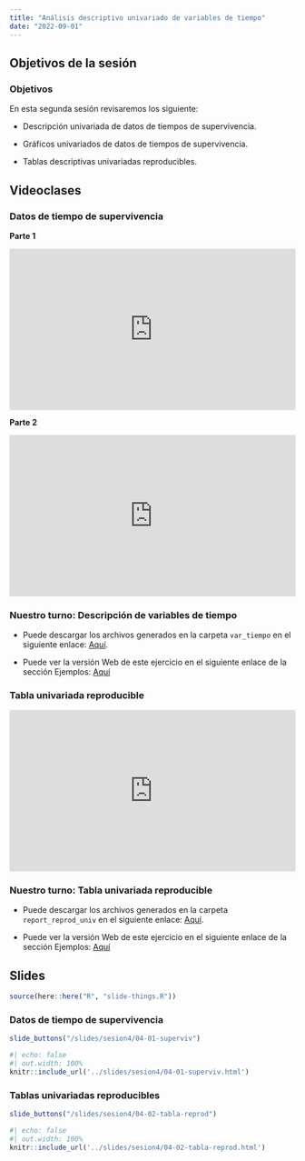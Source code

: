```yaml
---
title: "Análisis descriptivo univariado de variables de tiempo"
date: "2022-09-01"
---
```


## Objetivos de la sesión

:::{.callout-note}

### Objetivos

En esta segunda sesión revisaremos los siguiente:

- Descripción univariada de datos de tiempos de supervivencia.

- Gráficos univariados de datos de tiempos de supervivencia.

- Tablas descriptivas univariadas reproducibles.

:::

## Videoclases

::: {.panel-tabset}

### Datos de tiempo de supervivencia

**Parte 1**

<div style="padding:56.25% 0 0 0;position:relative;"><iframe src="https://player.vimeo.com/video/747370929?h=cfbe941161&amp;badge=0&amp;autopause=0&amp;player_id=0&amp;app_id=58479" frameborder="0" allow="autoplay; fullscreen; picture-in-picture" allowfullscreen style="position:absolute;top:0;left:0;width:100%;height:100%;" title="Datos de tiempo de supervivencia, parte 1"></iframe></div><script src="https://player.vimeo.com/api/player.js"></script>

**Parte 2**

<div style="padding:56.25% 0 0 0;position:relative;"><iframe src="https://player.vimeo.com/video/747369426?h=d87bd9c05b&amp;badge=0&amp;autopause=0&amp;player_id=0&amp;app_id=58479" frameborder="0" allow="autoplay; fullscreen; picture-in-picture" allowfullscreen style="position:absolute;top:0;left:0;width:100%;height:100%;" title="Datos de tiempo de supervivencia, parte2"></iframe></div><script src="https://player.vimeo.com/api/player.js"></script>

::: {.callout-note}

### Nuestro turno: Descripción de variables de tiempo

- Puede descargar los archivos generados en la carpeta `var_tiempo` en el siguiente enlace: [Aquí](../slides/sesion4/ejemplos/var_tiempo.zip).

- Puede ver la versión Web de este ejercicio en el siguiente enlace de la sección Ejemplos: [Aquí](../example/var_tiempo/var_tiempo.qmd)

:::

### Tabla univariada reproducible

<div style="padding:56.25% 0 0 0;position:relative;"><iframe src="https://player.vimeo.com/video/747400171?h=7cf680870e&amp;badge=0&amp;autopause=0&amp;player_id=0&amp;app_id=58479" frameborder="0" allow="autoplay; fullscreen; picture-in-picture" allowfullscreen style="position:absolute;top:0;left:0;width:100%;height:100%;" title="Tabla Univariada Reproducible con {gtsummary}"></iframe></div><script src="https://player.vimeo.com/api/player.js"></script>

::: {.callout-note}

### Nuestro turno: Tabla univariada reproducible

- Puede descargar los archivos generados en la carpeta `report_reprod_univ` en el siguiente enlace: [Aquí](../slides/sesion4/ejemplos/report_reprod_univ.zip).

- Puede ver la versión Web de este ejercicio en el siguiente enlace de la sección Ejemplos: [Aquí](../example/report_reprod_univ/report_reprod_univ.qmd)
:::

:::

## Slides

```r
source(here::here("R", "slide-things.R"))
```

::: {.panel-tabset}

### Datos de tiempo de supervivencia

```r
slide_buttons("/slides/sesion4/04-01-superviv")
```

```r
#| echo: false
#| out.width: 100%
knitr::include_url('../slides/sesion4/04-01-superviv.html')
```

### Tablas univariadas reproducibles

```r
slide_buttons("/slides/sesion4/04-02-tabla-reprod")
```

```r
#| echo: false
#| out.width: 100%
knitr::include_url('../slides/sesion4/04-02-tabla-reprod.html')
```

:::
